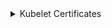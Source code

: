 
<details>
<summary>Kubelet Certificates</summary>

### Переменные окружения сертификатов

<CodeBlock language="bash">
{`export BASE_K8S_PATH="${CUSTOM_VALUE.kuberneteBaseFolderPath.value}"
  export BASE_KUBELET_PATH="${CUSTOM_VALUE.kuberneteKubeletFolderPath.value}"

  export KUBELET_CLIENT_KEY_SIZE=${CERTIFICATES.kubeletClient.keySize}
  export KUBELET_CLIENT_KEY_PATH="${CERTIFICATES.kubeletClient.keyPath}"
  export KUBELET_CLIENT_CRT_PATH="${CERTIFICATES.kubeletClient.crtPath}"
  export KUBELET_CLIENT_CRT_CONF="${CERTIFICATES.kubeletClient.crtConf}"
  export KUBELET_CLIENT_CSR_PATH="${CERTIFICATES.kubeletClient.csrPath}"

  export KUBELET_SERVER_KEY_SIZE=${CERTIFICATES.kubeletServer.keySize}
  export KUBELET_SERVER_KEY_PATH="${CERTIFICATES.kubeletServer.keyPath}"
  export KUBELET_SERVER_CRT_PATH="${CERTIFICATES.kubeletServer.crtPath}"
  export KUBELET_SERVER_CRT_CONF="${CERTIFICATES.kubeletServer.crtConf}"
  export KUBELET_SERVER_CSR_PATH="${CERTIFICATES.kubeletServer.csrPath}"

  export KUBELET_CURRENT_CLIENT_CRT_PATH="${CERTIFICATES.kubernetesCureentClient.crtPath}"
  export KUBELET_CURRENT_SERVER_CRT_PATH="${CERTIFICATES.kubernetesCureentServer.crtPath}"

  export KUBERNETES_CA_CRT_PATH="${CERTIFICATES.kubernetesCA.crtPath}"
  export KUBERNETES_CA_KEY_PATH="${CERTIFICATES.kubernetesCA.keyPath}"

  mkdir -p $\{BASE_K8S_PATH\}/pki
  mkdir -p $\{BASE_K8S_PATH\}/openssl/csr
  mkdir -p $\{BASE_KUBELET_PATH\}/pki

`}
</CodeBlock>


### Инструкция создания сертификатов

:::note
Для удобства добавил блок расширения, что бы в перспективе отобразить инструкции сертификатов для `cfssl`
:::

<Tabs 
    defaultValue='openssl'
    values={[
        { label: "openssl", value: "openssl" },
    ]}>
    <TabItem value='openssl'>

      #### Конфигурация `openssl` kubelet-client

      ```bash
      cat <<EOF > ${KUBELET_CLIENT_CRT_CONF}
      [ req ]
      default_bits        = ${KUBELET_CLIENT_KEY_SIZE}
      prompt              = no
      default_md          = sha256
      distinguished_name  = dn

      [ dn ]
      CN = system:node:${FULL_HOST_NAME}
      O  = system:nodes

      [ v3_ext ]
      authorityKeyIdentifier=keyid,issuer:always
      basicConstraints=CA:FALSE
      keyUsage=keyEncipherment,dataEncipherment
      extendedKeyUsage=clientAuth
      EOF
      ```

      #### Конфигурация `openssl` kubelet-server

      ```bash
      cat <<EOF > ${KUBELET_SERVER_CRT_CONF}
      [ req ]
      default_bits        = ${KUBELET_SERVER_KEY_SIZE}
      prompt              = no
      default_md          = sha256
      distinguished_name  = dn
      req_extensions      = req_ext

      [ req_ext ]
      subjectAltName = @alt_names

      [ alt_names ]
      DNS.1 = localhost
      DNS.2 = ${HOST_NAME}
      DNS.3 = ${FULL_HOST_NAME}
      IP.1  = 127.0.0.1
      IP.2  = 0:0:0:0:0:0:0:1
      IP.3  = ${MACHINE_LOCAL_ADDRESS}

      [ dn ]
      CN = "system:node:${FULL_HOST_NAME}"
      O  = "system:nodes"

      [ v3_ext ]
      authorityKeyIdentifier=keyid,issuer:always
      basicConstraints=CA:FALSE
      keyUsage=keyEncipherment,dataEncipherment
      extendedKeyUsage=serverAuth
      subjectAltName=@alt_names
      EOF
      ```

      #### Генерация приватных ключей сертификатов

      ```bash
      openssl genrsa \
        -out "${KUBELET_CLIENT_KEY_PATH}" ${KUBELET_CLIENT_KEY_SIZE}
      openssl genrsa \
        -out "${KUBELET_SERVER_KEY_PATH}" ${KUBELET_SERVER_KEY_SIZE}
      ```

      #### Генерация CSR будущих сертификатов

      ```bash
      openssl req \
        -new \
        -key "${KUBELET_CLIENT_KEY_PATH}" \
        -out "${KUBELET_CLIENT_CSR_PATH}" \
        -config "${KUBELET_CLIENT_CRT_CONF}"

      openssl req \
        -new \
        -key "${KUBELET_SERVER_KEY_PATH}" \
        -out "${KUBELET_SERVER_CSR_PATH}" \
        -config "${KUBELET_SERVER_CRT_CONF}"
      ```

      #### Подпись CSR ключом удостоверяющего центра (CA)

      ```bash
      openssl x509 \
        -req \
        -days 365 \
        -sha256 \
        -outform PEM \
        -CA "${KUBERNETES_CA_CRT_PATH}" \
        -CAkey "${KUBERNETES_CA_KEY_PATH}" \
        -CAcreateserial \
        -in "${KUBELET_CLIENT_CSR_PATH}" \
        -out "${KUBELET_CLIENT_CRT_PATH}" \
        -extensions v3_ext \
        -extfile "${KUBELET_CLIENT_CRT_CONF}"

      openssl x509 \
        -req \
        -days 365 \
        -sha256 \
        -outform PEM \
        -CA "${KUBERNETES_CA_CRT_PATH}" \
        -CAkey "${KUBERNETES_CA_KEY_PATH}" \
        -CAcreateserial \
        -in "${KUBELET_SERVER_CSR_PATH}" \
        -out "${KUBELET_SERVER_CRT_PATH}" \
        -extensions v3_ext \
        -extfile "${KUBELET_SERVER_CRT_CONF}"

      ```

      ```bash
      cat "${KUBELET_CLIENT_CRT_PATH}" "${KUBELET_CLIENT_KEY_PATH}" >> "${KUBELET_CURRENT_CLIENT_CRT_PATH}"
      cat "${KUBELET_SERVER_CRT_PATH}" "${KUBELET_SERVER_KEY_PATH}" >> "${KUBELET_CURRENT_SERVER_CRT_PATH}"
      ```
    </TabItem>

</Tabs>



### Инструкция создания Kubeconfig
```bash

kubectl config set-cluster kubernetes \
  --certificate-authority="${KUBERNETES_CA_CRT_PATH}" \
  --embed-certs=true \
  --server=https://127.0.0.1:6443 \
  --kubeconfig=${BASE_K8S_PATH}/kubelet.conf

kubectl config set-credentials system:node:${FULL_HOST_NAME} \
  --client-certificate=${KUBELET_CLIENT_CRT_PATH} \
  --client-key=${KUBELET_CLIENT_KEY_PATH} \
  --embed-certs=true \
  --kubeconfig=${BASE_K8S_PATH}/kubelet.conf

kubectl config set-context default \
  --cluster=kubernetes \
  --user=system:node:${FULL_HOST_NAME} \
  --kubeconfig=${BASE_K8S_PATH}/kubelet.conf

kubectl config use-context default --kubeconfig=${BASE_K8S_PATH}/kubelet.conf
```

</details>
